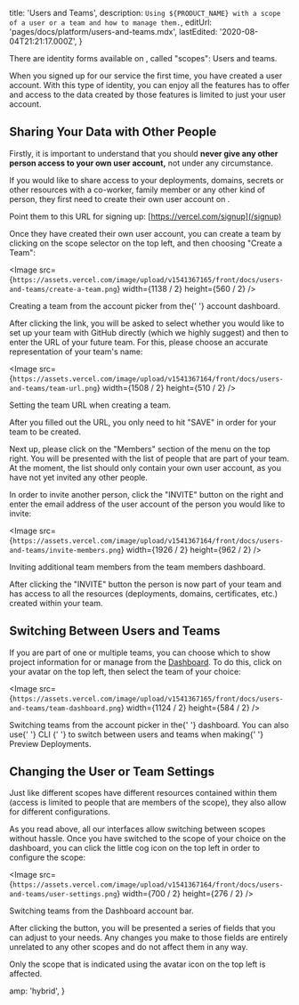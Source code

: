 
  title: 'Users and Teams',
  description: `Using ${PRODUCT_NAME} with a scope of a user or a team and how to manage them.`,
  editUrl: 'pages/docs/platform/users-and-teams.mdx',
  lastEdited: '2020-08-04T21:21:17.000Z',
}

There are identity forms available on <ProductName />, called "scopes": Users and teams.

When you signed up for our service the first time, you have created a user account. With this type of identity, you can enjoy all the features <ProductName /> has to offer and access to the data created by those features is limited to just your user account.

## Sharing Your Data with Other People

Firstly, it is important to understand that you should **never give any other person access to your own user account,** not under any circumstance.

If you would like to share access to your deployments, domains, secrets or other resources with a co-worker, family member or any other kind of person, they first need to create their own user account on <ProductName />.

Point them to this URL for signing up: [https://vercel.com/signup](/signup)

Once they have created their own user account, you can create a team by clicking on the scope selector on the top left, and then choosing "Create a Team":

<Image
  src={`https://assets.vercel.com/image/upload/v1541367165/front/docs/users-and-teams/create-a-team.png`}
  width={1138 / 2}
  height={560 / 2}
/>
<Caption>
  Creating a team from the account picker from the{' '}
  <Link href="/dashboard">account dashboard</Link>.
</Caption>

After clicking the link, you will be asked to select whether you would like to set up your team with GitHub directly (which we highly suggest) and then to enter the URL of your future team. For this, please choose an accurate representation of your team's name:

<Image
  src={`https://assets.vercel.com/image/upload/v1541367164/front/docs/users-and-teams/team-url.png`}
  width={1508 / 2}
  height={510 / 2}
/>
<Caption>Setting the team URL when creating a team.</Caption>

After you filled out the URL, you only need to hit "SAVE" in order for your team to be created.

Next up, please click on the "Members" section of the menu on the top right. You will be presented with the list of people that are part of your team. At the moment, the list should only contain your own user account, as you have not yet invited any other people.

In order to invite another person, click the "INVITE" button on the right and enter the email address of the user account of the person you would like to invite:

<Image
  src={`https://assets.vercel.com/image/upload/v1541367164/front/docs/users-and-teams/invite-members.png`}
  width={1926 / 2}
  height={962 / 2}
/>
<Caption>
  Inviting additional team members from the team members dashboard.
</Caption>

After clicking the "INVITE" button the person is now part of your team and has access to all the resources (deployments, domains, certificates, etc.) created within your team.

## Switching Between Users and Teams

If you are part of one or multiple teams, you can choose which to show project information for or manage from the [<OrgName /> Dashboard](/dashboard). To do this, click on your avatar on the top left, then select the team of your choice:

<Image
  src={`https://assets.vercel.com/image/upload/v1541367165/front/docs/users-and-teams/team-dashboard.png`}
  width={1124 / 2}
  height={584 / 2}
/>
<Caption>
  Switching teams from the account picker in the{' '}
  <Link href="/dashboard">dashboard</Link>.
</Caption>

<Note>
  You can also use{' '}
  <Link href="/docs/cli#commands/switch">
    <ProductShortName /> CLI
  </Link>{' '}
  to switch between users and teams when making{' '}
  <Link href="/docs/v2/platform/deployments#preview">Preview Deployments</Link>.
</Note>

## Changing the User or Team Settings

Just like different scopes have different resources contained within them (access is limited to people that are members of the scope), they also allow for different configurations.

As you read above, all our interfaces allow switching between scopes without hassle. Once you have switched to the scope of your choice on the dashboard, you can click the little cog icon on the top left in order to configure the scope:

<Image
  src={`https://assets.vercel.com/image/upload/v1541367164/front/docs/users-and-teams/user-settings.png`}
  width={700 / 2}
  height={276 / 2}
/>
<Caption>
  Switching teams from the <OrgName /> Dashboard account bar.
</Caption>

After clicking the button, you will be presented a series of fields that you can adjust to your needs. Any changes you make to those fields are entirely unrelated to any other scopes and do not affect them in any way.

Only the scope that is indicated using the avatar icon on the top left is affected.


  amp: 'hybrid',
}
